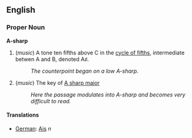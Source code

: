 ==English==

=== Proper Noun ===

'''A-sharp'''

# (''music'') A tone ten fifths above C in the [[cycle of fifths]], intermediate betwen A and B, denoted A&#9839;.
#: ''The counterpoint began on a low A-sharp.''
# (''music'') The key of [[A sharp major]]
#: ''Here the passage modulates into A-sharp and becomes very difficult to read.''

==== Translations ====

* [[German]]: [[Ais]] ''n''